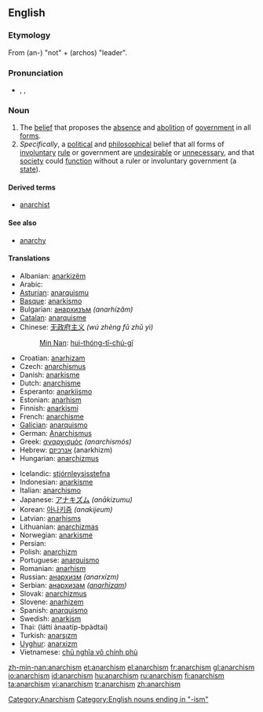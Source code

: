 ==English==

===Etymology===
From {{etyl|grc}} '''{{polytonic|[[ἀν-]]}}''' (an-) "not" + '''{{polytonic|[[ἀρχός]]}}''' (archos) "leader".

===Pronunciation===
* {{a|GenAm}} {{enPR|ʹănər'kĭzəm}}, {{IPA|/ˈænəɹˌkɪzəm/}}, {{SAMPA|/"{n@r%kIz@m/}}

===Noun===
{{en-noun|-}}

# The [[belief]] that proposes the [[absence]] and [[abolition]] of [[government]] in all [[form]]s.
# ''Specifically'', a [[political]] and [[philosophical]] belief that all forms of [[involuntary]] [[rule]] or government are [[undesirable]] or [[unnecessary]], and that [[society]] could [[function]] without a ruler or involuntary government (a [[state]]).

====Derived terms====
* [[anarchist]]

====See also====
* [[anarchy]]

====Translations====
{{trans-top|}}
* Albanian: [[anarkizëm]]
* Arabic: {{Arab|[[الفوضوية]]}} {{f}}
* [[Asturian]]: [[anarquismu]] {{m}}
* [[Basque]]: [[anarkismo]]
* Bulgarian: [[анархизъм]] ''(anarhizăm)'' {{m}}
* [[Catalan]]: [[anarquisme]] {{m}}
* Chinese: [[无政府主义]] ''(wú zhèng fǔ zhǔ yì)''
*: [[Min Nan]]: [[hui-thóng-tī-chú-gī]]
* Croatian: [[anarhizam]] {{m}}
* Czech: [[anarchismus]] {{m}}
* Danish: [[anarkisme]]
* Dutch: [[anarchisme]]
* Esperanto: [[anarkiismo]]
* Estonian: [[anarhism]]
* Finnish: [[anarkismi]]
* French: [[anarchisme]] {{m}}
* [[Galician]]: [[anarquismo]] {{m}}
* German: [[Anarchismus]] {{m}}
* Greek: [[αναρχισμός]] ''(anarchismós)''
* Hebrew: [[אנרכיזם]] (anarkhizm) {{m}}
* Hungarian: [[anarchizmus]]
{{trans-mid}}
* Icelandic: [[stjórnleysisstefna]]
* Indonesian: [[anarkisme]]
* Italian: [[anarchismo]] {{m}}
* Japanese: [[アナキズム]] ''(anākizumu)''
* Korean: [[아나키즘]] ''(anakijeum)''
* Latvian: [[anarhisms]]
* Lithuanian: [[anarchizmas]]
* Norwegian: [[anarkisme]]
* Persian: {{fa-Arab|[[دولت‌زدائی]]}}
* Polish: [[anarchizm]] {{m}}
* Portuguese: [[anarquismo]] {{m}}
* Romanian: [[anarhism]]
* Russian: [[анархизм]] ''(anarxízm)'' {{m}}
* Serbian: [[анархизам]] ''([[anarhizam]])'' {{m}}
* Slovak: [[anarchizmus]] {{m}}
* Slovene: [[anarhizem]] {{m}}
* Spanish: [[anarquismo]] {{m}}
* Swedish: [[anarkism]]
* Thai: {{Thai|[[ลัทธิอนาธิปไตย]]}} (láttí ànaatíp-bpàdtai)
* Turkish: [[anarşızm]]
* [[Uyghur]]: [[anarxizm]]
* Vietnamese: [[chủ nghĩa vô chính phủ]]
{{trans-bottom}}

[[Category:Anarchism]]
[[Category:English nouns ending in "-ism"]]

[[zh-min-nan:anarchism]]
[[et:anarchism]]
[[el:anarchism]]
[[fr:anarchism]]
[[gl:anarchism]]
[[io:anarchism]]
[[id:anarchism]]
[[hu:anarchism]]
[[ru:anarchism]]
[[fi:anarchism]]
[[ta:anarchism]]
[[vi:anarchism]]
[[tr:anarchism]]
[[zh:anarchism]]